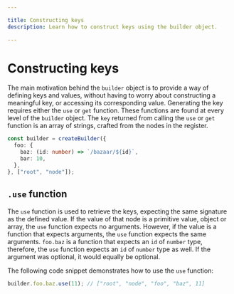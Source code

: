 ```yaml
---

title: Constructing keys
description: Learn how to construct keys using the builder object.

---
```


# Constructing keys

The main motivation behind the `builder` object is to provide a way of defining keys and values, without having to worry about constructing a meaningful key, or accessing its corresponding value. Generating the key requires either the `use` or `get` function. These functions are found at every level of the `builder` object. The `key` returned from calling the `use` or `get` function is an array of strings, crafted from the nodes in the register.

```typescript copy
const builder = createBuilder({
  foo: {
    baz: (id: number) => `/bazaar/${id}`,
    bar: 10,
  },
}, ["root", "node"]);
```
  

## `.use` function

The `use` function is used to retrieve the keys, expecting the same signature as the defined value. If the value of that node is a primitive value, object or array, the `use` function expects no arguments. However, if the value is a function that expects arguments, the `use` function expects the same arguments. `foo.baz` is a function that expects an `id` of `number` type, therefore, the `use` function expects an `id` of `number` type as well. If the argument was optional, it would equally be optional.

The following code snippet demonstrates how to use the `use` function:

```typescript copy
builder.foo.baz.use(11); // ["root", "node", "foo", "baz", 11]
```
